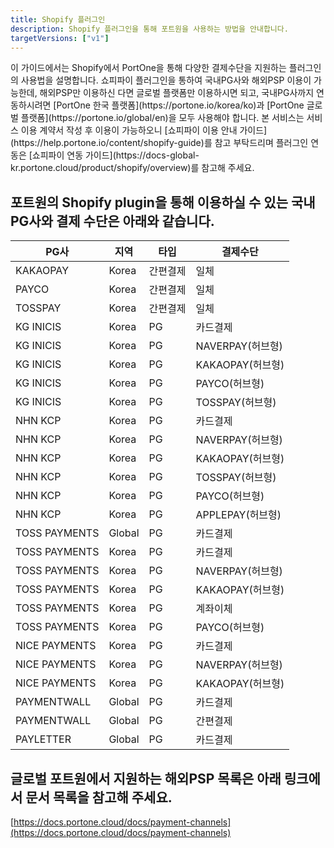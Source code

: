 ```yaml
---
title: Shopify 플러그인
description: Shopify 플러그인을 통해 포트원을 사용하는 방법을 안내합니다.
targetVersions: ["v1"]
---
```



<Hint style="info">
  이 가이드에서는 Shopify에서 PortOne을 통해 다양한 결제수단을 지원하는
  플러그인의 사용법을 설명합니다. 쇼피파이 플러그인을 통하여 국내PG사와 해외PSP 이용이 가능한데,
  해외PSP만 이용하신 다면 글로벌 플랫폼만 이용하시면 되고, 국내PG사까지 연동하시려면 [PortOne
  한국 플랫폼](https://portone.io/korea/ko)과 [PortOne 글로벌
  플랫폼](https://portone.io/global/en)을 모두 사용해야 합니다.
  본 서비스는 서비스 이용 계약서 작성 후 이용이 가능하오니
  [쇼피파이 이용 안내 가이드](https://help.portone.io/content/shopify-guide)를 참고 부탁드리며
  플러그인 연동은 [쇼피파이 연동 가이드](https://docs-global-kr.portone.cloud/product/shopify/overview)를 참고해 주세요.
</Hint>

## 포트원의 Shopify plugin을 통해 이용하실 수 있는 국내PG사와 결제 수단은 아래와 같습니다.

|PG사         |지역  |타입    |결제수단            |
|-------------|------|--------|--------------------|
|KAKAOPAY     |Korea |간편결제|일체                |
|PAYCO        |Korea |간편결제|일체                |
|TOSSPAY      |Korea |간편결제|일체                |
|KG INICIS    |Korea |PG      |카드결제            |
|KG INICIS    |Korea |PG      |NAVERPAY(허브형)    |
|KG INICIS    |Korea |PG      |KAKAOPAY(허브형)    |
|KG INICIS    |Korea |PG      |PAYCO(허브형)       |
|KG INICIS    |Korea |PG      |TOSSPAY(허브형)     |
|NHN KCP      |Korea |PG      |카드결제            |
|NHN KCP      |Korea |PG      |NAVERPAY(허브형)    |
|NHN KCP      |Korea |PG      |KAKAOPAY(허브형)    |
|NHN KCP      |Korea |PG      |TOSSPAY(허브형)    |
|NHN KCP      |Korea |PG      |PAYCO(허브형)      |
|NHN KCP      |Korea |PG      |APPLEPAY(허브형)    |
|TOSS PAYMENTS|Global|PG      |카드결제            |
|TOSS PAYMENTS|Korea |PG      |카드결제            |
|TOSS PAYMENTS|Korea |PG      |NAVERPAY(허브형)    |
|TOSS PAYMENTS|Korea |PG      |KAKAOPAY(허브형)    |
|TOSS PAYMENTS|Korea |PG      |계좌이체            |
|TOSS PAYMENTS|Korea |PG      |PAYCO(허브형)       |
|NICE PAYMENTS|Korea |PG      |카드결제            |
|NICE PAYMENTS|Korea |PG      |NAVERPAY(허브형)    |
|NICE PAYMENTS|Korea |PG      |KAKAOPAY(허브형)    |
|PAYMENTWALL  |Global|PG      |카드결제            |
|PAYMENTWALL  |Global|PG      |간편결제            |
|PAYLETTER    |Global|PG      |카드결제            |

## 글로벌 포트원에서 지원하는 해외PSP 목록은 아래 링크에서 문서 목록을 참고해 주세요.

[https://docs.portone.cloud/docs/payment-channels](https://docs.portone.cloud/docs/payment-channels)
